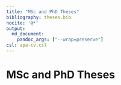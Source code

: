 ```yaml
---
title: "MSc and PhD Theses"
bibliography: theses.bib
nocite: '@*'
output:
  md_document: 
    pandoc_args: ["--wrap=preserve"]
csl: apa-cv.csl
---
```


# MSc and PhD Theses

::: {#refs}
:::
